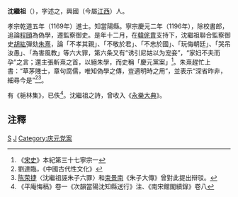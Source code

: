 '''沈繼祖'''（{{bd|?||?||}}），字述之，興國（今屬[[江西|江西]]）人。

孝宗乾道五年（1169年）進士。知當陽縣。寧宗慶元二年（1196年），除校書郎，追論[[程頤|程頤]]為偽學，遷監察御史。是年十二月，在[[韓侂胄|韓侂胄]]支持下，沈繼祖聯合監察御史[[胡紘|胡紘]]彈劾[[朱熹|朱熹]]，論「不孝其親」、「不敬於君」、「不忠於國」、「玩侮朝廷」、「哭吊汝愚」、「為害風教」等六大罪，第六条又有“诱引尼姑以为宠妾”，“家妇不夫而孕”之言；還主張斬熹之首，以絕朱學，而史稱「慶元黨案」<ref>《[[宋史|宋史]]》本紀第三十七寧宗一</ref>。朱熹趕忙上書：“草茅賤士，章句腐儒，唯知偽學之傳，豈適明時之用”，並表示“深省昨非，細尋今是”<ref>劉達臨，《中國古代性文化》</ref><ref>[[陈荣捷|陈荣捷]]〈沈繼祖誣朱子六罪〉和[[束景南|束景南]]《朱子大傳》曾對此提出辩驳。</ref>。 

有《梔林集》，已佚<ref>《平庵悔稿》卷一《次韻當陽沈知縣送行》注、《南宋館閣續錄》卷八</ref>。沈繼祖之詩，曾收入《[[永樂大典|永樂大典]]》。

==注釋==
<div class="references-small">
<references />
</div>

[[Category:宋朝政治人物|S]]
[[Category:沈姓|J]]
[[Category:庆元党案|Category:庆元党案]]